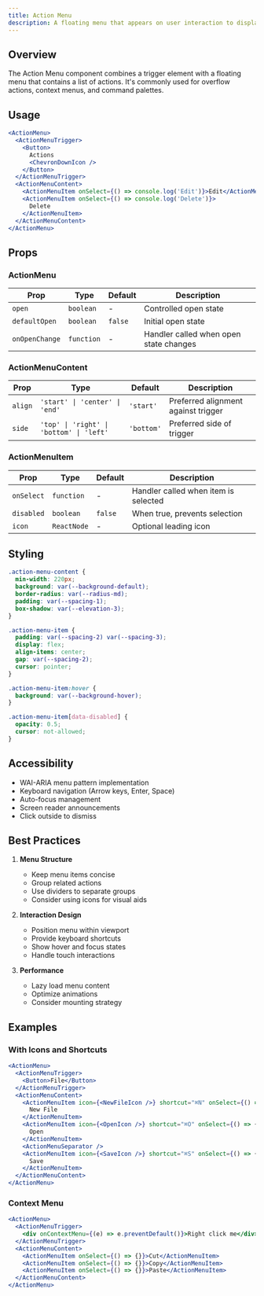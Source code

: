 ```yaml
---
title: Action Menu
description: A floating menu that appears on user interaction to display a list of actions or options.
---
```



## Overview

The Action Menu component combines a trigger element with a floating menu that contains a list of actions. It's commonly used for overflow actions, context menus, and command palettes.

## Usage

```jsx
<ActionMenu>
  <ActionMenuTrigger>
    <Button>
      Actions
      <ChevronDownIcon />
    </Button>
  </ActionMenuTrigger>
  <ActionMenuContent>
    <ActionMenuItem onSelect={() => console.log('Edit')}>Edit</ActionMenuItem>
    <ActionMenuItem onSelect={() => console.log('Delete')}>
      Delete
    </ActionMenuItem>
  </ActionMenuContent>
</ActionMenu>
```

## Props

### ActionMenu

| Prop           | Type       | Default | Description                            |
| -------------- | ---------- | ------- | -------------------------------------- |
| `open`         | `boolean`  | -       | Controlled open state                  |
| `defaultOpen`  | `boolean`  | `false` | Initial open state                     |
| `onOpenChange` | `function` | -       | Handler called when open state changes |

### ActionMenuContent

| Prop    | Type                                     | Default    | Description                         |
| ------- | ---------------------------------------- | ---------- | ----------------------------------- |
| `align` | `'start' \| 'center' \| 'end'`           | `'start'`  | Preferred alignment against trigger |
| `side`  | `'top' \| 'right' \| 'bottom' \| 'left'` | `'bottom'` | Preferred side of trigger           |

### ActionMenuItem

| Prop       | Type        | Default | Description                          |
| ---------- | ----------- | ------- | ------------------------------------ |
| `onSelect` | `function`  | -       | Handler called when item is selected |
| `disabled` | `boolean`   | `false` | When true, prevents selection        |
| `icon`     | `ReactNode` | -       | Optional leading icon                |

## Styling

```css
.action-menu-content {
  min-width: 220px;
  background: var(--background-default);
  border-radius: var(--radius-md);
  padding: var(--spacing-1);
  box-shadow: var(--elevation-3);
}

.action-menu-item {
  padding: var(--spacing-2) var(--spacing-3);
  display: flex;
  align-items: center;
  gap: var(--spacing-2);
  cursor: pointer;
}

.action-menu-item:hover {
  background: var(--background-hover);
}

.action-menu-item[data-disabled] {
  opacity: 0.5;
  cursor: not-allowed;
}
```

## Accessibility

- WAI-ARIA menu pattern implementation
- Keyboard navigation (Arrow keys, Enter, Space)
- Auto-focus management
- Screen reader announcements
- Click outside to dismiss

## Best Practices

1. **Menu Structure**

   - Keep menu items concise
   - Group related actions
   - Use dividers to separate groups
   - Consider using icons for visual aids

2. **Interaction Design**

   - Position menu within viewport
   - Provide keyboard shortcuts
   - Show hover and focus states
   - Handle touch interactions

3. **Performance**
   - Lazy load menu content
   - Optimize animations
   - Consider mounting strategy

## Examples

### With Icons and Shortcuts

```jsx
<ActionMenu>
  <ActionMenuTrigger>
    <Button>File</Button>
  </ActionMenuTrigger>
  <ActionMenuContent>
    <ActionMenuItem icon={<NewFileIcon />} shortcut="⌘N" onSelect={() => {}}>
      New File
    </ActionMenuItem>
    <ActionMenuItem icon={<OpenIcon />} shortcut="⌘O" onSelect={() => {}}>
      Open
    </ActionMenuItem>
    <ActionMenuSeparator />
    <ActionMenuItem icon={<SaveIcon />} shortcut="⌘S" onSelect={() => {}}>
      Save
    </ActionMenuItem>
  </ActionMenuContent>
</ActionMenu>
```

### Context Menu

```jsx
<ActionMenu>
  <ActionMenuTrigger>
    <div onContextMenu={(e) => e.preventDefault()}>Right click me</div>
  </ActionMenuTrigger>
  <ActionMenuContent>
    <ActionMenuItem onSelect={() => {}}>Cut</ActionMenuItem>
    <ActionMenuItem onSelect={() => {}}>Copy</ActionMenuItem>
    <ActionMenuItem onSelect={() => {}}>Paste</ActionMenuItem>
  </ActionMenuContent>
</ActionMenu>
```
